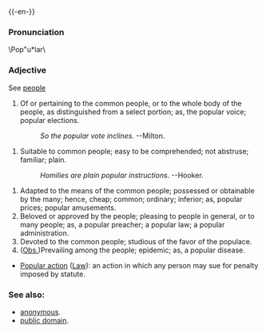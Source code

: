 {{Wikipedia}}
{{webster}}
{{-en-}}
===Pronunciation===
\Pop"u*lar\
===Adjective===
See [[people]]

#Of or pertaining to the common people, or to the whole body of the people, as distinguished from a select portion; as, the popular voice; popular elections. 
#:''So the popular vote inclines.'' --Milton.

#Suitable to common people; easy to be comprehended; not abstruse; familiar; plain.
#:''Homilies are plain popular instructions''. --Hooker.

#Adapted to the means of the common people; possessed or obtainable by the many; hence, cheap; common; ordinary; inferior; as, popular prices; popular amusements.
#Beloved or approved by the people; pleasing to people in general, or to many people; as, a popular preacher; a popular law; a popular administration.
#Devoted to the common people; studious of the favor of the populace. 
#([[Obs.]])Prevailing among the people; epidemic; as, a popular disease. 
* [[w:Popular action|Popular action]] ([[Law]]): an action in which any person may sue for penalty imposed by statute.
===See also:=== 
*[[anonymous]].
*[[w:public domain|public domain]].